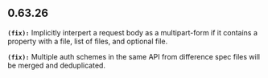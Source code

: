 ## 0.63.26
**`(fix):`** Implicitly interpert a request body as a multipart-form if it contains a property with a file, list of files, and optional file.

**`(fix):`** Multiple auth schemes in the same API from difference spec files will be merged and deduplicated.


